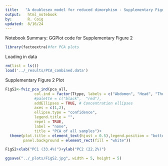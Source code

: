 ```yaml
---
title:   "A doublesex model for reduced dimorphism - Supplementary Figure 2"
output:   html_notebook
by:       R. Coig
updated:  8/16/24
---
```

Notebook Summary: GGPlot code for Supplementary Figure 2
```r
library(factoextra)#for PCA plots
```
Loading in data
```r
rm(list = ls())
load('../_results/PCA_combined.data')
```
Supplementary Figure 2 Plot 
```r
FigS2<-fviz_pca_ind(pca_all,
             col.ind = factor(Ttype, labels = c("Abdomen", "Head", "Thorax")), # color by groups with labels
             #palette = c("black",  "red"),
             addEllipses = TRUE, # Concentration ellipses
             axes = c(1,2),
             ellipse.type = "confidence",
             legend.title = "",
             repel = TRUE,
             label = "none",
             title = "PCA of all samples")+
  theme(plot.title = element_text(hjust = 0.5),legend.position = "bottom",
        panel.background = element_rect(fill = "white")) 

FigS2+xlab("PC1 (33.4%)")+ylab("PC2 (22.2%)")

ggsave("../_plots/FigS2.jpg", width = 5, height = 5)
```